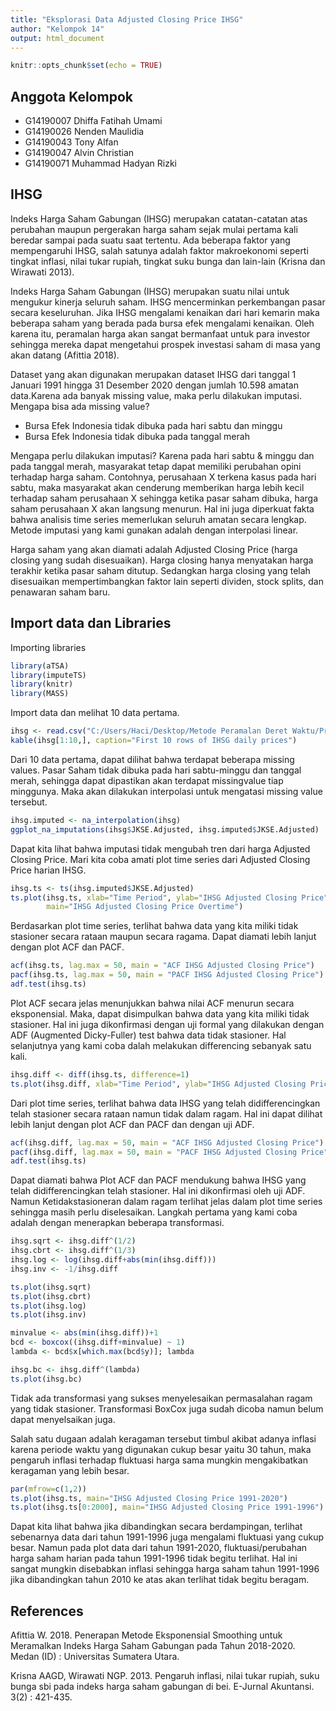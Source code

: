 ```yaml
---
title: "Eksplorasi Data Adjusted Closing Price IHSG"
author: "Kelompok 14"
output: html_document
---
```


```r
knitr::opts_chunk$set(echo = TRUE)
```

## Anggota Kelompok
- G14190007 Dhiffa Fatihah Umami
- G14190026 Nenden Maulidia
- G14190043 Tony Alfan
- G14190047 Alvin Christian
- G14190071 Muhammad Hadyan Rizki

## IHSG
Indeks Harga Saham Gabungan (IHSG) merupakan catatan-catatan atas perubahan maupun pergerakan harga saham sejak mulai pertama kali beredar sampai pada suatu saat tertentu. Ada beberapa faktor yang mempengaruhi IHSG, salah satunya adalah faktor makroekonomi seperti tingkat inflasi, nilai tukar rupiah, tingkat suku bunga dan lain-lain (Krisna dan Wirawati 2013).

Indeks Harga Saham Gabungan (IHSG) merupakan suatu nilai untuk mengukur kinerja seluruh saham. IHSG mencerminkan perkembangan pasar secara keseluruhan. Jika IHSG mengalami kenaikan dari hari kemarin maka beberapa saham yang berada pada bursa efek mengalami kenaikan. Oleh karena itu, peramalan harga akan sangat bermanfaat untuk para investor sehingga mereka dapat mengetahui prospek investasi saham di masa yang akan datang (Afittia 2018).

Dataset yang akan digunakan merupakan dataset IHSG dari tanggal 1 Januari 1991 hingga 31 Desember 2020 dengan jumlah 10.598 amatan data.Karena ada banyak missing value, maka perlu dilakukan imputasi. Mengapa bisa ada missing value?

- Bursa Efek Indonesia tidak dibuka pada hari sabtu dan minggu
- Bursa Efek Indonesia tidak dibuka pada tanggal merah

Mengapa perlu dilakukan imputasi? Karena pada hari sabtu & minggu dan pada tanggal merah, masyarakat tetap dapat memiliki perubahan opini terhadap harga saham. Contohnya, perusahaan X terkena kasus pada hari sabtu, maka masyarakat akan cenderung memberikan harga lebih kecil terhadap saham perusahaan X sehingga ketika pasar saham dibuka, harga saham perusahaan X akan langsung menurun. Hal ini juga diperkuat fakta bahwa analisis time series memerlukan seluruh amatan secara lengkap. Metode imputasi yang kami gunakan adalah dengan interpolasi linear. 

Harga saham yang akan diamati adalah Adjusted Closing Price (harga closing yang sudah disesuaikan). Harga closing hanya menyatakan harga terakhir ketika pasar saham ditutup. Sedangkan harga closing yang telah disesuaikan mempertimbangkan faktor lain seperti dividen, stock splits, dan penawaran saham baru. 

## Import data dan Libraries
Importing libraries
```r
library(aTSA)
library(imputeTS)
library(knitr)
library(MASS)
```

Import data dan melihat 10 data pertama.
```r
ihsg <- read.csv("C:/Users/Haci/Desktop/Metode Peramalan Deret Waktu/Project-20220127/IHSG7days.csv", sep=";")
kable(ihsg[1:10,], caption="First 10 rows of IHSG daily prices")
```

Dari 10 data pertama, dapat dilihat bahwa terdapat beberapa missing values. Pasar Saham tidak dibuka pada hari sabtu-minggu dan tanggal merah, sehingga dapat dipastikan akan terdapat missingvalue tiap minggunya. Maka akan dilakukan interpolasi untuk mengatasi missing value tersebut.

```r
ihsg.imputed <- na_interpolation(ihsg)
ggplot_na_imputations(ihsg$JKSE.Adjusted, ihsg.imputed$JKSE.Adjusted)
```

Dapat kita lihat bahwa imputasi tidak mengubah tren dari harga Adjusted Closing Price. Mari kita coba amati plot time series dari Adjusted Closing Price harian IHSG.


```r
ihsg.ts <- ts(ihsg.imputed$JKSE.Adjusted)
ts.plot(ihsg.ts, xlab="Time Period", ylab="IHSG Adjusted Closing Price", 
        main="IHSG Adjusted Closing Price Overtime")
```

Berdasarkan plot time series, terlihat bahwa data yang kita miliki tidak stasioner secara rataan maupun secara ragama. Dapat diamati lebih lanjut dengan plot ACF dan PACF.


```r
acf(ihsg.ts, lag.max = 50, main = "ACF IHSG Adjusted Closing Price") 
pacf(ihsg.ts, lag.max = 50, main = "PACF IHSG Adjusted Closing Price") 
adf.test(ihsg.ts)
```

Plot ACF secara jelas menunjukkan bahwa nilai ACF menurun secara eksponensial. Maka, dapat disimpulkan bahwa data yang kita miliki tidak stasioner. Hal ini juga dikonfirmasi dengan uji formal yang dilakukan dengan ADF (Augmented Dicky-Fuller) test bahwa data tidak stasioner. Hal selanjutnya yang kami coba dalah melakukan differencing sebanyak satu kali.

```r
ihsg.diff <- diff(ihsg.ts, difference=1)
ts.plot(ihsg.diff, xlab="Time Period", ylab="IHSG Adjusted Closing Price Difference", main="IHSG Adjusted Closing Price Difference Overtime")
```

Dari plot time series, terlihat bahwa data IHSG yang telah didifferencingkan telah stasioner secara rataan namun tidak dalam ragam. Hal ini dapat dilihat lebih lanjut dengan plot ACF dan PACF dan dengan uji ADF.

```r
acf(ihsg.diff, lag.max = 50, main = "ACF IHSG Adjusted Closing Price") 
pacf(ihsg.diff, lag.max = 50, main = "PACF IHSG Adjusted Closing Price") 
adf.test(ihsg.ts)
```

Dapat diamati bahwa Plot ACF dan PACF mendukung bahwa IHSG yang telah didifferencingkan telah stasioner. Hal ini dikonfirmasi oleh uji ADF. Namun Ketidakstasioneran dalam ragam terlihat jelas dalam plot time series sehingga masih perlu diselesaikan. Langkah pertama yang kami coba adalah dengan menerapkan beberapa transformasi.

```r
ihsg.sqrt <- ihsg.diff^(1/2)
ihsg.cbrt <- ihsg.diff^(1/3)
ihsg.log <- log(ihsg.diff+abs(min(ihsg.diff)))
ihsg.inv <- -1/ihsg.diff

ts.plot(ihsg.sqrt)
ts.plot(ihsg.cbrt)
ts.plot(ihsg.log)
ts.plot(ihsg.inv)
```

```r
minvalue <- abs(min(ihsg.diff))+1
bcd <- boxcox((ihsg.diff+minvalue) ~ 1)
lambda <- bcd$x[which.max(bcd$y)]; lambda

ihsg.bc <- ihsg.diff^(lambda)
ts.plot(ihsg.bc)
```

Tidak ada transformasi yang sukses menyelesaikan permasalahan ragam yang tidak stasioner. Transformasi BoxCox juga sudah dicoba namun belum dapat menyelsaikan juga. 

Salah satu dugaan adalah keragaman tersebut timbul akibat adanya inflasi karena periode waktu yang digunakan cukup besar yaitu 30 tahun, maka pengaruh inflasi terhadap fluktuasi harga sama mungkin mengakibatkan keragaman yang lebih besar.

```r
par(mfrow=c(1,2))
ts.plot(ihsg.ts, main="IHSG Adjusted Closing Price 1991-2020")
ts.plot(ihsg.ts[0:2000], main="IHSG Adjusted Closing Price 1991-1996")

```

Dapat kita lihat bahwa jika dibandingkan secara berdampingan, terlihat sebenarnya data dari tahun 1991-1996 juga mengalami fluktuasi yang cukup besar. Namun pada plot data dari tahun 1991-2020, fluktuasi/perubahan harga saham harian pada tahun 1991-1996 tidak begitu terlihat. Hal ini sangat mungkin disebabkan inflasi sehingga harga saham tahun 1991-1996 jika dibandingkan tahun 2010 ke atas akan terlihat tidak begitu beragam.

## References
Afittia W. 2018. Penerapan Metode Eksponensial Smoothing untuk Meramalkan Indeks Harga Saham Gabungan pada Tahun 2018-2020. Medan (ID) : Universitas Sumatera Utara.

Krisna AAGD, Wirawati NGP. 2013. Pengaruh inflasi, nilai tukar rupiah, suku bunga sbi pada indeks harga saham gabungan di bei. E-Jurnal Akuntansi. 3(2) : 421-435.